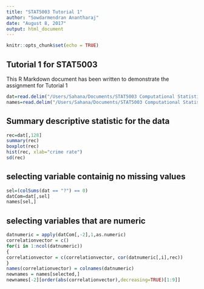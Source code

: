 ```yaml
---
title: "STAT5003 Tutorial 1"
author: "Sowdarmendran Anantharaj"
date: "August 8, 2017"
output: html_document
---
```


```r
knitr::opts_chunk$set(echo = TRUE)
```

## Tutorial 1 for STAT5003

This R Markdown document has been written to demonstrate the assignment for Tutorial 1

```r
dat=read.delim("/Users/Sahana/Documents/STAT5003 Computational Statistical Methods/communities.data",sep=",",header=FALSE)
names=read.delim("/Users/Sahana/Documents/STAT5003 Computational Statistical Methods/communities.data",header=FALSE)
```


## Summary descriptive statistic for the data

```r
rec=dat[,128]
summary(rec)
boxplot(rec)
hist(rec, xlab="crime rate")
sd(rec)
```

## selecting variable containig no missing values
```r
sel=(colSums(dat == "?") == 0)
datCom=dat[,sel]
names[sel,]
```

## selecting variables that are numeric
```r
datnumeric = apply(datCom[,-2],1,as.numeric)
correlationvector = c()
for(i in 1:ncol(datnumeric))
{
correlationvector = c(correlationvector, cor(datnumeric[,i],rec))
}
names(correlationvector) = colnames(datnumeric)
newnames = names[selected,]
newnames[-2][order(abs(correlationvector),decreasing=TRUE)[1:9]]
```